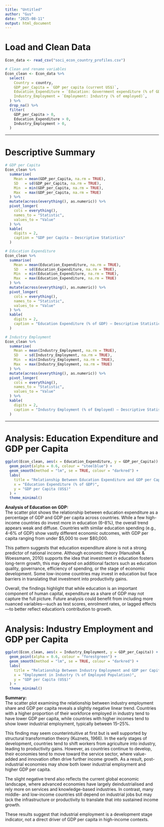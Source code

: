 ```yaml
---
title: "Untitled"
author: "Gus"
date: "2025-08-11"
output: html_document
---
```


# Load and Clean Data

```r
Econ_data <- read_csv("soci_econ_country_profiles.csv")  

# Clean and rename variables
Econ_clean <- Econ_data %>%
  select(
    Country = country,  
    GDP_per_Capita = `GDP per capita (current US$)`,
    Education_Expenditure = `Education: Government expenditure (% of GDP)`,
    Industry_Employment = `Employment: Industry (% of employed)`,
  ) %>%
  drop_na() %>%
  filter(
    GDP_per_Capita > 0,
    Education_Expenditure > 0,
    Industry_Employment > 0,
  )
```
***

# Descriptive Summary

```r

# GDP per Capita
Econ_clean %>%
  summarise(
    Mean = mean(GDP_per_Capita, na.rm = TRUE),
    SD   = sd(GDP_per_Capita, na.rm = TRUE),
    Min  = min(GDP_per_Capita, na.rm = TRUE),
    Max  = max(GDP_per_Capita, na.rm = TRUE)
  ) %>%
  mutate(across(everything(), as.numeric)) %>%
  pivot_longer(
    cols = everything(),
    names_to = "Statistic",
    values_to = "Value"
  ) %>%
  kable(
    digits = 2,
    caption = "GDP per Capita — Descriptive Statistics"
  )

# Education Expenditure
Econ_clean %>%
  summarise(
    Mean = mean(Education_Expenditure, na.rm = TRUE),
    SD   = sd(Education_Expenditure, na.rm = TRUE),
    Min  = min(Education_Expenditure, na.rm = TRUE),
    Max  = max(Education_Expenditure, na.rm = TRUE)
  ) %>%
  mutate(across(everything(), as.numeric)) %>%
  pivot_longer(
    cols = everything(),
    names_to = "Statistic",
    values_to = "Value"
  ) %>%
  kable(
    digits = 2,
    caption = "Education Expenditure (% of GDP) — Descriptive Statistics"
  )

# Industry Employment
Econ_clean %>%
  summarise(
    Mean = mean(Industry_Employment, na.rm = TRUE),
    SD   = sd(Industry_Employment, na.rm = TRUE),
    Min  = min(Industry_Employment, na.rm = TRUE),
    Max  = max(Industry_Employment, na.rm = TRUE)
  ) %>%
  mutate(across(everything(), as.numeric)) %>%
  pivot_longer(
    cols = everything(),
    names_to = "Statistic",
    values_to = "Value"
  ) %>%
  kable(
    digits = 2,
    caption = "Industry Employment (% of Employed) — Descriptive Statistics"
  )

```


***

# Analysis: Education Expenditure and GDP per Capita

```r
ggplot(Econ_clean, aes(x = Education_Expenditure, y = GDP_per_Capita)) +
  geom_point(alpha = 0.6, colour = "steelblue") +
  geom_smooth(method = "lm", se = TRUE, colour = "darkred") +
  labs(
    title = "Relationship Between Education Expenditure and GDP per Capita",
    x = "Education Expenditure (% of GDP)",
    y = "GDP per Capita (US$)"
  ) +
  theme_minimal()
```

**Analysis of Education on GDP:**  
The scatter plot shows the relationship between education expenditure as a percentage of GDP and GDP per capita across countries. While a few high-income countries do invest more in education (6–8%), the overall trend appears weak and diffuse. Countries with similar education spending (e.g., 4–6% of GDP) show vastly different economic outcomes, with GDP per capita ranging from under $5,000 to over $80,000.

This pattern suggests that education expenditure alone is not a strong predictor of national income. Although economic theory (Hanushek & Woessmann, 2010) supports the idea that investment in education fosters long-term growth, this may depend on additional factors such as education quality, governance, efficiency of spending, or the stage of economic development. Some low-income countries may invest in education but face barriers in translating that investment into productivity gains.

Overall, the findings highlight that while education is an important component of human capital, expenditure as a share of GDP may not capture the full picture. Future analysis could benefit from including more nuanced variables—such as test scores, enrolment rates, or lagged effects—to better reflect education’s contribution to growth.

# Analysis: Industry Employment and GDP per Capita

```r
ggplot(Econ_clean, aes(x = Industry_Employment, y = GDP_per_Capita)) +
  geom_point(alpha = 0.6, colour = "forestgreen") +
  geom_smooth(method = "lm", se = TRUE, colour = "darkred") +
  labs(
    title = "Relationship Between Industry Employment and GDP per Capita",
    x = "Employment in Industry (% of Employed Population)",
    y = "GDP per Capita (US$)"
  ) +
  theme_minimal()
```

**Summary:**  
The scatter plot examining the relationship between industry employment share and GDP per capita reveals a slightly negative linear trend. Countries with a higher proportion of their workforce employed in industry tend to have lower GDP per capita, while countries with higher incomes tend to show lower industrial employment, typically between 15–25%.

This finding may seem counterintuitive at first but is well supported by structural transformation theory (Kuznets, 1966). In the early stages of development, countries tend to shift workers from agriculture into industry, leading to productivity gains. However, as countries continue to develop, their economies tend to move toward the service sector, where value-added and innovation often drive further income growth. As a result, post-industrial economies may show both lower industrial employment and higher GDP per capita.

The slight negative trend also reflects the current global economic landscape, where advanced economies have largely deindustrialised and rely more on services and knowledge-based industries. In contrast, many middle- and low-income countries still depend on industrial jobs but may lack the infrastructure or productivity to translate that into sustained income growth.

These results suggest that industrial employment is a development stage indicator, not a direct driver of GDP per capita in high-income contexts.
